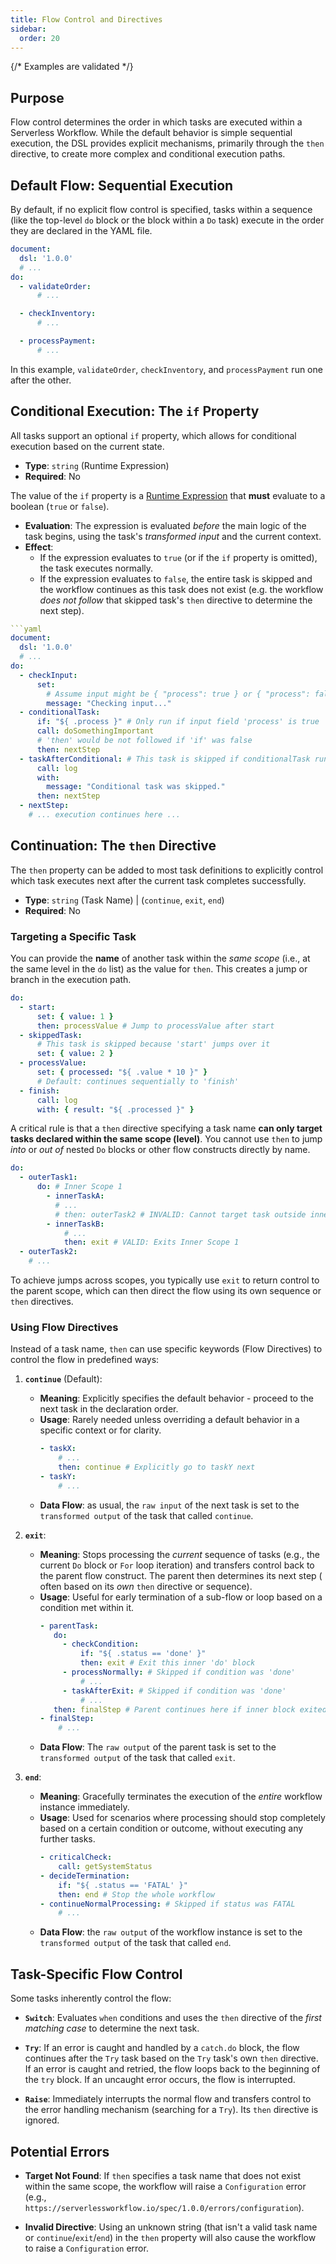 ```yaml
---
title: Flow Control and Directives
sidebar:
  order: 20
---
```


{/* Examples are validated */}

## Purpose

Flow control determines the order in which tasks are executed within a Serverless Workflow. While the default behavior
is simple sequential execution, the DSL provides explicit mechanisms, primarily through the `then` directive, to create
more complex and conditional execution paths.

## Default Flow: Sequential Execution

By default, if no explicit flow control is specified, tasks within a sequence (like the top-level `do` block or the
block within a `Do` task) execute in the order they are declared in the YAML file.

```yaml
document:
  dsl: '1.0.0'
  # ...
do:
  - validateOrder:
      # ...

  - checkInventory:
      # ...

  - processPayment:
      # ...
```

In this example, `validateOrder`, `checkInventory`, and `processPayment` run one after the other.

## Conditional Execution: The `if` Property

All tasks support an optional `if` property, which allows for conditional execution based on the current state.

* **Type**: `string` (Runtime Expression)
* **Required**: No

The value of the `if` property is a [Runtime Expression](dsl-runtime-expressions.md) that **must** evaluate to a
boolean (`true` or `false`).

* **Evaluation**: The expression is evaluated *before* the main logic of the task begins, using the task's *transformed
  input* and the current context.
* **Effect**:
    * If the expression evaluates to `true` (or if the `if` property is omitted), the task executes normally.
    * If the expression evaluates to `false`, the entire task is skipped and the workflow continues as this task does
      not exist (e.g. the workflow *does not follow* that skipped task's `then` directive to determine the next step).

```yaml
```yaml
document:
  dsl: '1.0.0'
  # ...
do:
  - checkInput:
      set:
        # Assume input might be { "process": true } or { "process": false }
        message: "Checking input..."
  - conditionalTask:
      if: "${ .process }" # Only run if input field 'process' is true
      call: doSomethingImportant
      # 'then' would be not followed if 'if' was false
      then: nextStep
  - taskAfterConditional: # This task is skipped if conditionalTask runs
      call: log
      with:
        message: "Conditional task was skipped."
      then: nextStep
  - nextStep:
    # ... execution continues here ...
```

## Continuation: The `then` Directive

The `then` property can be added to most task definitions to explicitly control which task executes next after the
current task completes successfully.

* **Type**: `string` (Task Name) |  (`continue`, `exit`, `end`)
* **Required**: No

### Targeting a Specific Task

You can provide the **name** of another task within the *same scope* (i.e., at the same level in the `do` list) as the
value for `then`. This creates a jump or branch in the execution path.

```yaml
do:
  - start:
      set: { value: 1 }
      then: processValue # Jump to processValue after start
  - skippedTask:
      # This task is skipped because 'start' jumps over it
      set: { value: 2 }
  - processValue:
      set: { processed: "${ .value * 10 }" }
      # Default: continues sequentially to 'finish'
  - finish:
      call: log
      with: { result: "${ .processed }" }
```

A critical rule is that a `then` directive specifying a task name **can only target tasks declared within the same
scope (level)**. You cannot use `then` to jump *into* or *out of* nested `Do` blocks or other flow constructs directly
by name.

```yaml
do:
  - outerTask1:
      do: # Inner Scope 1
        - innerTaskA:
          # ...
          # then: outerTask2 # INVALID: Cannot target task outside inner scope
        - innerTaskB:
            # ...
            then: exit # VALID: Exits Inner Scope 1
  - outerTask2:
    # ...
```

To achieve jumps across scopes, you typically use `exit` to return control to the parent scope, which can then direct
the flow using its own sequence or `then` directives.

### Using Flow Directives

Instead of a task name, `then` can use specific keywords (Flow Directives) to control the flow in predefined ways:

1. **`continue`** (Default):
    * **Meaning**: Explicitly specifies the default behavior - proceed to the next task in the declaration order.
    * **Usage**: Rarely needed unless overriding a default behavior in a specific context or for clarity.
      ```yaml
      - taskX:
          # ...
          then: continue # Explicitly go to taskY next
      - taskY:
          # ...
      ```
    * **Data Flow**: as usual, the `raw input` of the next task is set to the `transformed output` of the task that
      called
      `continue`.

2. **`exit`**:
    * **Meaning**: Stops processing the *current* sequence of tasks (e.g., the current `Do` block or `For` loop
      iteration) and transfers control back to the parent flow construct. The parent then determines its next step (
      often based on its *own* `then` directive or sequence).
    * **Usage**: Useful for early termination of a sub-flow or loop based on a condition met within it.
       ```yaml
       - parentTask:
          do:
            - checkCondition:
                if: "${ .status == 'done' }"
                then: exit # Exit this inner 'do' block
            - processNormally: # Skipped if condition was 'done'
                # ...
            - taskAfterExit: # Skipped if condition was 'done'
                # ...
          then: finalStep # Parent continues here if inner block exited or completed normally
       - finalStep:
           # ...
       ```
    * **Data Flow**: The `raw output` of the parent task is set to the `transformed output` of the task that called
      `exit`.

3. **`end`**:
    * **Meaning**: Gracefully terminates the execution of the *entire* workflow instance immediately.
    * **Usage**: Used for scenarios where processing should stop completely based on a certain condition or outcome,
      without executing any further tasks.
      ```yaml
      - criticalCheck:
          call: getSystemStatus
      - decideTermination:
          if: "${ .status == 'FATAL' }"
          then: end # Stop the whole workflow
      - continueNormalProcessing: # Skipped if status was FATAL
          # ...
      ```
    * **Data Flow**: the `raw output` of the workflow instance is set to the `transformed output` of the task that
      called
      `end`.

## Task-Specific Flow Control

Some tasks inherently control the flow:

* **`Switch`**: Evaluates `when` conditions and uses the `then` directive of the *first matching case* to determine the
  next task.

* **`Try`**: If an error is caught and handled by a `catch.do` block, the flow continues after the `Try` task based on
  the `Try` task's own `then` directive. If an error is caught and retried, the flow loops back to the beginning of the
  `try` block. If an uncaught error occurs, the flow is interrupted.

* **`Raise`**: Immediately interrupts the normal flow and transfers control to the error handling mechanism (searching
  for a `Try`). Its `then` directive is ignored.

## Potential Errors

* **Target Not Found**: If `then` specifies a task name that does not exist within the same scope, the workflow will
  raise a `Configuration` error (e.g., `https://serverlessworkflow.io/spec/1.0.0/errors/configuration`).

* **Invalid Directive**: Using an unknown string (that isn't a valid task name or `continue`/`exit`/`end`) in the `then`
  property will also cause the workflow to raise a `Configuration` error.
